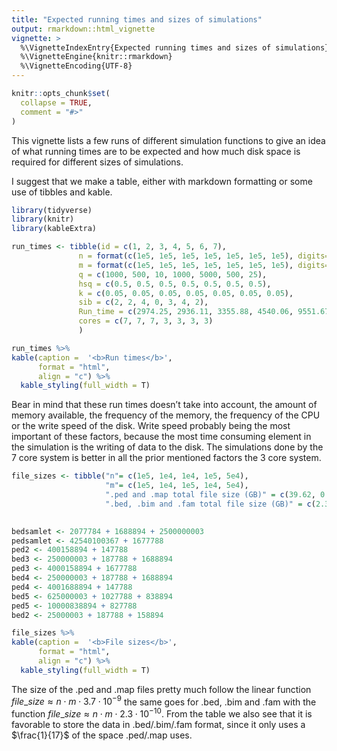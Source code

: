 ```yaml
---
title: "Expected running times and sizes of simulations"
output: rmarkdown::html_vignette
vignette: >
  %\VignetteIndexEntry{Expected running times and sizes of simulations}
  %\VignetteEngine{knitr::rmarkdown}
  %\VignetteEncoding{UTF-8}
---
```


```r
knitr::opts_chunk$set(
  collapse = TRUE,
  comment = "#>"
)
```

This vignette lists a few runs of different simulation functions to give an idea of what running times are to be expected and how much disk space is required for different sizes of simulations.

I suggest that we make a table, either with markdown formatting or some use of tibbles and kable.

```r
library(tidyverse)
library(knitr)
library(kableExtra)
```


```r
run_times <- tibble(id = c(1, 2, 3, 4, 5, 6, 7),
               n = format(c(1e5, 1e5, 1e5, 1e5, 1e5, 1e5, 1e5), digits=7),
               m = format(c(1e5, 1e5, 1e5, 1e5, 1e5, 1e5, 1e5), digits=7), 
               q = c(1000, 500, 10, 1000, 5000, 500, 25),
               hsq = c(0.5, 0.5, 0.5, 0.5, 0.5, 0.5, 0.5),
               k = c(0.05, 0.05, 0.05, 0.05, 0.05, 0.05, 0.05),
               sib = c(2, 2, 4, 0, 3, 4, 2),
               Run_time = c(2974.25, 2936.11, 3355.88, 4540.06, 9551.67, 11207.75, 11581.89),
               cores = c(7, 7, 7, 3, 3, 3, 3)
               )
```



```r
run_times %>% 
kable(caption =  '<b>Run times</b>',
      format = "html",
      align = "c") %>% 
  kable_styling(full_width = T)
```

Bear in mind that these run times doesn't take into account, the amount of memory available, the frequency of the memory, the frequency of the CPU or the write speed of the disk. Write speed probably being the most important of these factors, because the most time consuming element in the simulation is the writing of data to the disk. The simulations done by the 7 core system is better in all the prior mentioned factors the 3 core system.

```r
file_sizes <- tibble("n"= c(1e5, 1e4, 1e4, 1e5, 5e4),
                     "m"= c(1e5, 1e4, 1e5, 1e4, 5e4),
                     ".ped and .map total file size (GB)" = c(39.62, 0.37, 3.73, 3.73, 9.31),
                     ".bed, .bim and .fam total file size (GB)" = c(2.33, 0.02, 0.23, 0.23, 0.58))
                     
```


```r
bedsamlet <- 2077784 + 1688894 + 2500000003
pedsamlet <- 42540100367 + 1677788
ped2 <- 400158894 + 147788
bed3 <- 250000003 + 187788 + 1688894
ped3 <- 4000158894 + 1677788
bed4 <- 250000003 + 187788 + 1688894
ped4 <- 4001688894 + 147788
bed5 <- 625000003 + 1027788 + 838894
ped5 <- 10000838894 + 827788
bed2 <- 25000003 + 187788 + 158894
```


```r
file_sizes %>% 
kable(caption =  '<b>File sizes</b>',
      format = "html",
      align = "c") %>% 
  kable_styling(full_width = T)
```

The size of the .ped and .map files pretty much follow the linear function $file\_size \approx n \cdot m \cdot 3.7 \cdot 10^{-9}$ the same goes for .bed, .bim and .fam with the function $file\_size \approx n \cdot m \cdot 2.3 \cdot 10^{-10}$.
From the table we also see that it is favorable to store the data in .bed/.bim/.fam format, since it only uses a $\frac{1}{17}$ of the space .ped/.map uses.
